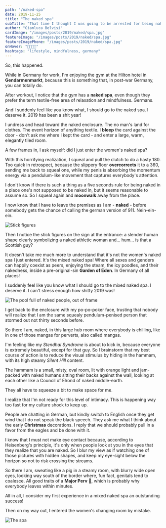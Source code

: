 ```yaml
---
path: "/naked-spa"
date: 2019-11-25
title: "The naked spa"
subTitle: "That time I thought I was going to be arrested for being naked in Germany"
author: "Gianluca Belvisi"
cardImage: "/images/posts/2019/naked/spa.jpg"
featureImage: "/images/posts/2019/naked/spa.jpg"
featureImagePhone: "/images/posts/2019/naked/spa.jpg"
onHover: "🧖🏼🍆🙈"
hashtags: "lifestyle, mindfulness, germany"
---
```

So, this happened.

While in Germany for work, I'm enjoying the gym at the Hilton hotel in **Gendarmenmarkt**, because this is something that, in post-war Germany, you can totally do.

After workout, I notice that the gym has a **naked spa**, even though they prefer the term textile-free area of relaxation and mindfulness. Germans.

And I suddenly feel like you know what, I should go to the naked spa. I deserve it. 2019 has been a shit year!

I undress and head toward the naked enclosure. The no man's land for clothes. The event horizon of anything textile. I **bleep** the card against the door - don't ask me where I kept the card - and enter a large, warm, elegantly tiled room.

A few frames in, I ask myself: did I just enter the women's naked spa?

With this horrifying realization, I squeal and pull the clutch to do a hasty 180. Too quick in retrospect, because the slippery floor **overcorrects** it to a 360, sending me back to squeal one, while my penis is absorbing the momentum energy via a pendulum-like movement that captures everybody's attention.

I don't know if there is such a thing as a five seconds rule for being naked in a place one's not supposed to be naked in, but it seems reasonable to assume so. So I squeal again and **moonwalk** away from the place.

I now know that I have to leave the premises as I am - **naked** - before somebody gets the chance of calling the german version of 911. Nein-ein-ein.

![Stick figures](stickfigures.jpg)

Then I notice the stick figures on the sign at the entrance: a slender human shape clearly symbolizing a naked athletic woman and... hum... is that a Scottish guy?

It doesn't take me much more to understand that it's not the women's naked spa I just entered. It's the mixed naked spa! Where all sexes and genders can happily coexist as peers, enjoying the steam, the icy poodles, and their nakedness, inside a pre-original-sin **Garden of Eden**. In Germany of all places!

I suddenly feel like you know what I should go to the mixed naked spa. I deserve it. I can't stress enough how shitty 2019 was!

![The pool full of naked people, out of frame](pool.jpg)

I get back to the enclosure with my po-po-poker face, trusting that nobody will realize that I am the same squealy pendulum-penised person that stormed out not thirty seconds before.

So there I am, naked, in this large hub room where everybody is chilling, like in one of those mangas for perverts, also called mangas.

I'm feeling like my *Stendhal Syndrome* is about to kick in, because everyone is extremely beautiful, except for that guy. So I brainstorm that my best course of action is to reduce the visual stimulus by hiding in the hammam, with its high steamy *Silent Hill* content.

The hammam is a small, misty, oval room, lit with orange light and jam-packed with naked humans sitting their backs against the wall, looking at each other like a Council of Elrond of naked middle-earth.

They all have to squeeze a bit to make space for me.

I realize that I'm not ready for this level of intimacy. This is happening way too fast for my culture shock to keep up.

People are chatting in German, but kindly switch to English once they get wind that I do not speak the black speech. They ask me what I think about the early **Christmas** decorations. I reply that we should probably pull in a favor from the eagles and be done with it.

I know that I must not make eye contact because, according to Heisenberg's principle, it's only when people look at you in the eyes that they realize that you are naked. So I blur my view as if watching one of those pictures with hidden shapes, and keep my eye-sight below the horizon so not to risk crossing the streams.

So there I am, sweating like a pig in a steamy room, with blurry wide open eyes, looking way south of the border where, fun fact, genitals tend to coalesce. All good traits of a **Major Perv** 🫡, which is probably why everybody leaves within minutes.

All in all, I consider my first experience in a mixed naked spa an outstanding success!

Then on my way out, I entered the women's changing room by mistake.

![The spa](spa.jpg)